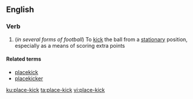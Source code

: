 ==English==

===Verb===
{{en-verb|head=[[place]]-[[kick]]|place-kicks|place-kicking|place-kicked}}

#(''in several forms of football'') To [[kick]] the ball from a [[stationary]] position, especially as a means of scoring extra points

====Related terms====
* [[placekick]]
* [[placekicker]]

[[ku:place-kick]]
[[ta:place-kick]]
[[vi:place-kick]]